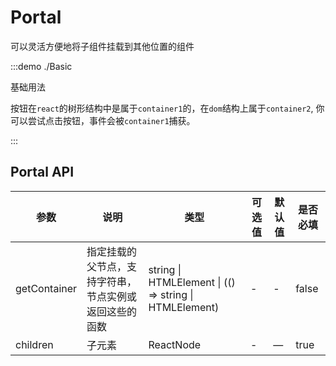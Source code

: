 # Portal

可以灵活方便地将子组件挂载到其他位置的组件

:::demo ./Basic

基础用法

按钮在`react`的树形结构中是属于`container1`的，在`dom`结构上属于`container2`, 你可以尝试点击按钮，事件会被`container1`捕获。

:::

## Portal API

| 参数 | 说明 | 类型 | 可选值 | 默认值 | 是否必填 |
| --- | --- | --- | --- | --- | --- |
| getContainer | 指定挂载的父节点，支持字符串，节点实例或返回这些的函数 | string &#x007c; HTMLElement &#x007c; (() => string &#x007c; HTMLElement) | - | - | false |
| children | 子元素 | ReactNode | - | — | true |
